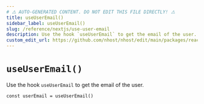 ```yaml
---
# ⚠️ AUTO-GENERATED CONTENT. DO NOT EDIT THIS FILE DIRECTLY! ⚠️
title: useUserEmail()
sidebar_label: useUserEmail()
slug: /reference/nextjs/use-user-email
description: Use the hook `useUserEmail` to get the email of the user.
custom_edit_url: https://github.com/nhost/nhost/edit/main/packages/react/src/useUserEmail.ts#L15
---
```


# `useUserEmail()`

Use the hook `useUserEmail` to get the email of the user.

```tsx
const userEmail = useUserEmail()
```
